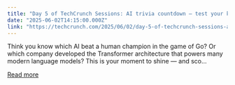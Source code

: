 ```yaml
---
title: "Day 5 of TechCrunch Sessions: AI trivia countdown — test your knowledge, win big tickets"
date: "2025-06-02T14:15:00.000Z"
link: "https://techcrunch.com/2025/06/02/day-5-of-techcrunch-sessions-ai-trivia-countdown-test-your-knowledge-win-big-tickets/"
---
```


Think you know which AI beat a human champion in the game of Go? Or which company developed the Transformer architecture that powers many modern language models? This is your moment to shine — and sco...

[Read more](https://techcrunch.com/2025/06/02/day-5-of-techcrunch-sessions-ai-trivia-countdown-test-your-knowledge-win-big-tickets/)
